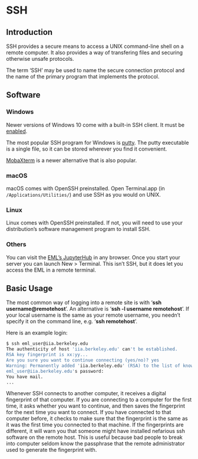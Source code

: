 # SSH

## Introduction

SSH provides a secure means to access a UNIX command-line shell on a
remote computer. It also provides a way of transfering files and
securing otherwise unsafe protocols.

The term 'SSH' may be used to name the secure connection protocol and
the name of the primary program that implements the protocol.

## Software

### Windows

Newer versions of Windows 10 come with a built-in SSH client. It must be
[enabled](https://www.howtogeek.com/336775/how-to-enable-and-use-windows-10s-built-in-ssh-commands/).

The most popular SSH program for Windows is [putty](https://www.putty.org). The putty
executable is a single file, so it can be stored wherever you find it
convenient.

[MobaXterm](https://mobaxterm.mobatek.net) is a newer alternative that is also popular.

### macOS

macOS comes with OpenSSH preinstalled. Open Terminal.app (in
`/Applications/Utilities/`) and use SSH as you would on UNIX.

### Linux

Linux comes with OpenSSH preinstalled. If not, you will need to use your
distribution's software management program to install SSH.

### Others

You can visit the [EML's JupyterHub](https://jupyter.econ.berkeley.edu) in any browser. Once you
start your server you can launch New &gt; Terminal. This isn't SSH, but
it does let you access the EML in a remote terminal.

## Basic Usage

The most common way of logging into a remote site is with '**ssh
username@remotehost**'. An alternative is '**ssh -l username
remotehost**'. If your local username is the same as your remote
username, you needn't specify it on the command line, e.g. '**ssh
remotehost**'.

Here is an example login:

```bash
$ ssh eml_user@iia.berkeley.edu
The authenticity of host 'iia.berkeley.edu' can't be established.
RSA key fingerprint is xx:yy...
Are you sure you want to continue connecting (yes/no)? yes
Warning: Permanently added 'iia.berkeley.edu' (RSA) to the list of known hosts.
eml_user@iia.berkeley.edu's password:  
You have mail.
...
```

Whenever SSH connects to another computer, it receives a digital
fingerprint of that computer. If you are connecting to a computer for
the first time, it asks whether you want to continue, and then saves the
fingerprint for the next time you want to connect. If you have connected
to that computer before, it checks to make sure that the fingerprint is
the same as it was the first time you connected to that machine. If the
fingerprints are different, it will warn you that someone might have
installed nefarious ssh software on the remote host. This is useful
because bad people to break into computer seldom know the passphrase
that the remote administrator used to generate the fingerprint with.


